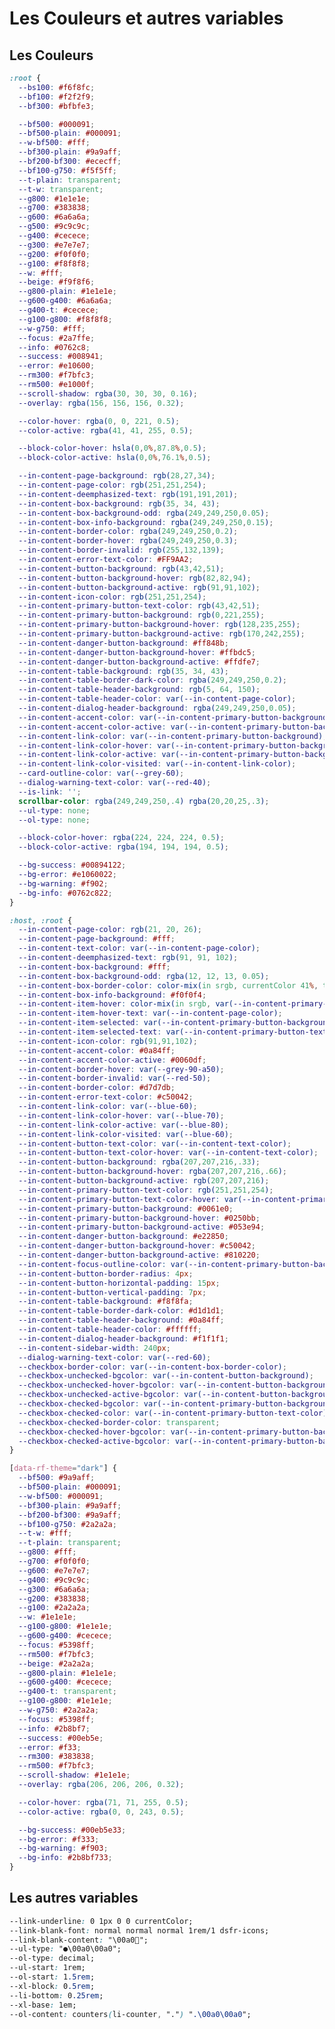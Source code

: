<Meta title="Fondamentaux/2. Couleurs et variables" />

# Les Couleurs et autres variables

## Les Couleurs

```css
:root {
  --bs100: #f6f8fc;
  --bf100: #f2f2f9;
  --bf300: #bfbfe3;

  --bf500: #000091;
  --bf500-plain: #000091;
  --w-bf500: #fff;
  --bf300-plain: #9a9aff;
  --bf200-bf300: #ececff;
  --bf100-g750: #f5f5ff;
  --t-plain: transparent;
  --t-w: transparent;
  --g800: #1e1e1e;
  --g700: #383838;
  --g600: #6a6a6a;
  --g500: #9c9c9c;
  --g400: #cecece;
  --g300: #e7e7e7;
  --g200: #f0f0f0;
  --g100: #f8f8f8;
  --w: #fff;
  --beige: #f9f8f6;
  --g800-plain: #1e1e1e;
  --g600-g400: #6a6a6a;
  --g400-t: #cecece;
  --g100-g800: #f8f8f8;
  --w-g750: #fff;
  --focus: #2a7ffe;
  --info: #0762c8;
  --success: #008941;
  --error: #e10600;
  --rm300: #f7bfc3;
  --rm500: #e1000f;
  --scroll-shadow: rgba(30, 30, 30, 0.16);
  --overlay: rgba(156, 156, 156, 0.32);

  --color-hover: rgba(0, 0, 221, 0.5);
  --color-active: rgba(41, 41, 255, 0.5);

  --block-color-hover: hsla(0,0%,87.8%,0.5);
  --block-color-active: hsla(0,0%,76.1%,0.5);

  --in-content-page-background: rgb(28,27,34);
  --in-content-page-color: rgb(251,251,254);
  --in-content-deemphasized-text: rgb(191,191,201);
  --in-content-box-background: rgb(35, 34, 43);
  --in-content-box-background-odd: rgba(249,249,250,0.05);
  --in-content-box-info-background: rgba(249,249,250,0.15);
  --in-content-border-color: rgba(249,249,250,0.2);
  --in-content-border-hover: rgba(249,249,250,0.3);
  --in-content-border-invalid: rgb(255,132,139);
  --in-content-error-text-color: #FF9AA2;
  --in-content-button-background: rgb(43,42,51);
  --in-content-button-background-hover: rgb(82,82,94);
  --in-content-button-background-active: rgb(91,91,102);
  --in-content-icon-color: rgb(251,251,254);
  --in-content-primary-button-text-color: rgb(43,42,51);
  --in-content-primary-button-background: rgb(0,221,255);
  --in-content-primary-button-background-hover: rgb(128,235,255);
  --in-content-primary-button-background-active: rgb(170,242,255);
  --in-content-danger-button-background: #ff848b;
  --in-content-danger-button-background-hover: #ffbdc5;
  --in-content-danger-button-background-active: #ffdfe7;
  --in-content-table-background: rgb(35, 34, 43);
  --in-content-table-border-dark-color: rgba(249,249,250,0.2);
  --in-content-table-header-background: rgb(5, 64, 150);
  --in-content-table-header-color: var(--in-content-page-color);
  --in-content-dialog-header-background: rgba(249,249,250,0.05);
  --in-content-accent-color: var(--in-content-primary-button-background);
  --in-content-accent-color-active: var(--in-content-primary-button-background-hover);
  --in-content-link-color: var(--in-content-primary-button-background);
  --in-content-link-color-hover: var(--in-content-primary-button-background-hover);
  --in-content-link-color-active: var(--in-content-primary-button-background-active);
  --in-content-link-color-visited: var(--in-content-link-color);
  --card-outline-color: var(--grey-60);
  --dialog-warning-text-color: var(--red-40);
  --is-link: '';
  scrollbar-color: rgba(249,249,250,.4) rgba(20,20,25,.3);
  --ul-type: none;
  --ol-type: none;

  --block-color-hover: rgba(224, 224, 224, 0.5);
  --block-color-active: rgba(194, 194, 194, 0.5);

  --bg-success: #00894122;
  --bg-error: #e1060022;
  --bg-warning: #f902;
  --bg-info: #0762c822;
}

:host, :root {
  --in-content-page-color: rgb(21, 20, 26);
  --in-content-page-background: #fff;
  --in-content-text-color: var(--in-content-page-color);
  --in-content-deemphasized-text: rgb(91, 91, 102);
  --in-content-box-background: #fff;
  --in-content-box-background-odd: rgba(12, 12, 13, 0.05);
  --in-content-box-border-color: color-mix(in srgb, currentColor 41%, transparent);
  --in-content-box-info-background: #f0f0f4;
  --in-content-item-hover: color-mix(in srgb, var(--in-content-primary-button-background) 20%, transparent);
  --in-content-item-hover-text: var(--in-content-page-color);
  --in-content-item-selected: var(--in-content-primary-button-background);
  --in-content-item-selected-text: var(--in-content-primary-button-text-color);
  --in-content-icon-color: rgb(91,91,102);
  --in-content-accent-color: #0a84ff;
  --in-content-accent-color-active: #0060df;
  --in-content-border-hover: var(--grey-90-a50);
  --in-content-border-invalid: var(--red-50);
  --in-content-border-color: #d7d7db;
  --in-content-error-text-color: #c50042;
  --in-content-link-color: var(--blue-60);
  --in-content-link-color-hover: var(--blue-70);
  --in-content-link-color-active: var(--blue-80);
  --in-content-link-color-visited: var(--blue-60);
  --in-content-button-text-color: var(--in-content-text-color);
  --in-content-button-text-color-hover: var(--in-content-text-color);
  --in-content-button-background: rgba(207,207,216,.33);
  --in-content-button-background-hover: rgba(207,207,216,.66);
  --in-content-button-background-active: rgb(207,207,216);
  --in-content-primary-button-text-color: rgb(251,251,254);
  --in-content-primary-button-text-color-hover: var(--in-content-primary-button-text-color);
  --in-content-primary-button-background: #0061e0;
  --in-content-primary-button-background-hover: #0250bb;
  --in-content-primary-button-background-active: #053e94;
  --in-content-danger-button-background: #e22850;
  --in-content-danger-button-background-hover: #c50042;
  --in-content-danger-button-background-active: #810220;
  --in-content-focus-outline-color: var(--in-content-primary-button-background);
  --in-content-button-border-radius: 4px;
  --in-content-button-horizontal-padding: 15px;
  --in-content-button-vertical-padding: 7px;
  --in-content-table-background: #f8f8fa;
  --in-content-table-border-dark-color: #d1d1d1;
  --in-content-table-header-background: #0a84ff;
  --in-content-table-header-color: #ffffff;
  --in-content-dialog-header-background: #f1f1f1;
  --in-content-sidebar-width: 240px;
  --dialog-warning-text-color: var(--red-60);
  --checkbox-border-color: var(--in-content-box-border-color);
  --checkbox-unchecked-bgcolor: var(--in-content-button-background);
  --checkbox-unchecked-hover-bgcolor: var(--in-content-button-background-hover);
  --checkbox-unchecked-active-bgcolor: var(--in-content-button-background-active);
  --checkbox-checked-bgcolor: var(--in-content-primary-button-background);
  --checkbox-checked-color: var(--in-content-primary-button-text-color);
  --checkbox-checked-border-color: transparent;
  --checkbox-checked-hover-bgcolor: var(--in-content-primary-button-background-hover);
  --checkbox-checked-active-bgcolor: var(--in-content-primary-button-background-active);
}

[data-rf-theme="dark"] {
  --bf500: #9a9aff;
  --bf500-plain: #000091;
  --w-bf500: #000091;
  --bf300-plain: #9a9aff;
  --bf200-bf300: #9a9aff;
  --bf100-g750: #2a2a2a;
  --t-w: #fff;
  --t-plain: transparent;
  --g800: #fff;
  --g700: #f0f0f0;
  --g600: #e7e7e7;
  --g400: #9c9c9c;
  --g300: #6a6a6a;
  --g200: #383838;
  --g100: #2a2a2a;
  --w: #1e1e1e;
  --g100-g800: #1e1e1e;
  --g600-g400: #cecece;
  --focus: #5398ff;
  --rm500: #f7bfc3;
  --beige: #2a2a2a;
  --g800-plain: #1e1e1e;
  --g600-g400: #cecece;
  --g400-t: transparent;
  --g100-g800: #1e1e1e;
  --w-g750: #2a2a2a;
  --focus: #5398ff;
  --info: #2b8bf7;
  --success: #00eb5e;
  --error: #f33;
  --rm300: #383838;
  --rm500: #f7bfc3;
  --scroll-shadow: #1e1e1e;
  --overlay: rgba(206, 206, 206, 0.32);

  --color-hover: rgba(71, 71, 255, 0.5);
  --color-active: rgba(0, 0, 243, 0.5);

  --bg-success: #00eb5e33;
  --bg-error: #f333;
  --bg-warning: #f903;
  --bg-info: #2b8bf733;
}
```

## Les autres variables

```css
--link-underline: 0 1px 0 0 currentColor;
--link-blank-font: normal normal normal 1rem/1 dsfr-icons;
--link-blank-content: "\00a0";
--ul-type: "●\00a0\00a0";
--ol-type: decimal;
--ul-start: 1rem;
--ol-start: 1.5rem;
--xl-block: 0.5rem;
--li-bottom: 0.25rem;
--xl-base: 1em;
--ol-content: counters(li-counter, ".") ".\00a0\00a0";
```
